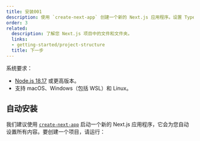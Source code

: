 ---
title: 安装001
description: 使用 `create-next-app` 创建一个新的 Next.js 应用程序。设置 TypeScript、样式，并配置您的 `next.config.js` 文件。
order: 3
related:
  description: 了解您 Next.js 项目中的文件和文件夹。
  links:
  - getting-started/project-structure
  title: 下一步
---

系统要求：

- [Node.js 18.17](https://nodejs.org/) 或更高版本。
- 支持 macOS、Windows（包括 WSL）和 Linux。

## 自动安装

我们建议使用 [`create-next-app`](/docs/app/api-reference/create-next-app) 启动一个新的 Next.js 应用程序，它会为您自动设置所有内容。要创建一个项目，请运行：


